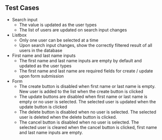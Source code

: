 ## Test Cases

- Search input
  - The value is updated as the user types
  - The list of users are updated on search input changes
- Listbox
  - Only one user can be selected at a time
  - Upon search input changes, show the correctly filtered result of all users in the database
- First name and last name inputs
  - The first name and last name inputs are empty by default and updated as the user types
  - The first name and last name are required fields for create / update upon form submission
- Form
  - The create button is disabled when first name or last name is empty. New user is added to the list when the create button is clicked
  - The update buttons are disabled when first name or last name is empty or no user is selected. The selected user is updated when the update button is clicked
  - The delete button is disabled when no user is selected. The selected user is deleted when the delete button is clicked.
  - The cancel button is disabled when no user is selected. The selected user is cleared when the cancel button is clicked, first name and last name inputs are empty.
